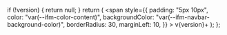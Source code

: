   if (!version) {
    return null;
  }
  return (
    <span
      style={{
        padding: "5px 10px",
        color: "var(--ifm-color-content)",
        backgroundColor: "var(--ifm-navbar-background-color)",
        borderRadius: 30,
        marginLeft: 10,
      }}
    >
      v{version}+
    </span>
  );
};
